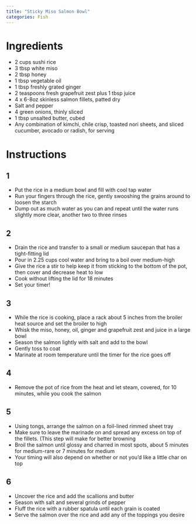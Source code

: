 ```yaml
---
title: "Sticky Miso Salmon Bowl"
categories: Fish
---
```


# Ingredients
- 2 cups sushi rice
- 3 tbsp white miso
- 2 tbsp honey
- 1 tbsp vegetable oil
- 1 tbsp freshly grated ginger
- 2 teaspoons fresh grapefruit zest plus 1 tbsp juice
- 4 x 6-8oz skinless salmon fillets, patted dry
- Salt and pepper
- 4 green onions, thinly sliced
- 1 tbsp unsalted butter, cubed
- Any combination of kimchi, chile crisp, toasted nori sheets, and sliced cucumber, avocado or radish, for serving

# Instructions
## 1
- Put the rice in a medium bowl and fill with cool tap water
- Run your fingers through the rice, gently swooshing the grains around to loosen the starch
- Dump out as much water as you can and repeat until the water runs slightly more clear, another two to three rinses

## 2
- Drain the rice and transfer to a small or medium saucepan that has a tight-fitting lid
- Pour in 2.25 cups cool water and bring to a boil over medium-high
- Give the rice a stir to help keep it from sticking to the bottom of the pot, then cover and decrease heat to low
- Cook without lifting the lid for 18 minutes
- Set your timer!

## 3
- While the rice is cooking, place a rack about 5 inches from the broiler heat source and set the broiler to high
- Whisk the miso, honey, oil, ginger and grapefruit zest and juice in a large bowl
- Season the salmon lightly with salt and add to the bowl
- Gently toss to coat
- Marinate at room temperature until the timer for the rice goes off

## 4
- Remove the pot of rice from the heat and let steam, covered, for 10 minutes, while you cook the salmon

## 5
- Using tongs, arrange the salmon on a foil-lined rimmed sheet tray
- Make sure to leave the marinade on and spread any excess on top of the fillets. (This step will make for better browning
- Broil the salmon until glossy and charred in most spots, about 5 minutes for medium-rare or 7 minutes for medium
- Your timing will also depend on whether or not you'd like a little char on top

## 6
- Uncover the rice and add the scallions and butter
- Season with salt and several grinds of pepper
- Fluff the rice with a rubber spatula until each grain is coated
- Serve the salmon over the rice and add any of the toppings you desire
